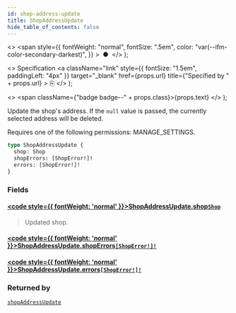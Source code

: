 ```yaml
---
id: shop-address-update
title: ShopAddressUpdate
hide_table_of_contents: false
---
```


  <>
    <span
      style={{
        fontWeight: "normal",
        fontSize: ".5em",
        color: "var(--ifm-color-secondary-darkest)",
      }}
    >
      &nbsp;●&nbsp;
    </span>
  </>
);

  <>
    Specification
    <a
      className="link"
      style={{ fontSize: "1.5em", paddingLeft: "4px" }}
      target="\_blank"
      href={props.url}
      title={"Specified by " + props.url}
    >
      ⎘
    </a>
  </>
);

  <>
    <span className={"badge badge--" + props.class}>{props.text}</span>
  </>
);

Update the shop's address. If the `null` value is passed, the currently selected address will be deleted.

Requires one of the following permissions: MANAGE_SETTINGS.

```graphql
type ShopAddressUpdate {
  shop: Shop
  shopErrors: [ShopError!]!
  errors: [ShopError!]!
}
```

### Fields

#### [<code style={{ fontWeight: 'normal' }}>ShopAddressUpdate.<b>shop</b></code>](#)<Bullet />[`Shop`](../../api-reference/miscellaneous/objects/shop) <Badge class="secondary" text="object"/> <Badge class="secondary" text="miscellaneous"/>

> Updated shop.

#### [<code style={{ fontWeight: 'normal' }}>ShopAddressUpdate.<b>shopErrors</b></code>](#)<Bullet />[`[ShopError!]!`](../../api-reference/miscellaneous/objects/shop-error) <Badge class="secondary" text="non-null"/> <Badge class="secondary" text="object"/> <Badge class="secondary" text="miscellaneous"/>

>

#### [<code style={{ fontWeight: 'normal' }}>ShopAddressUpdate.<b>errors</b></code>](#)<Bullet />[`[ShopError!]!`](../../api-reference/miscellaneous/objects/shop-error) <Badge class="secondary" text="non-null"/> <Badge class="secondary" text="object"/> <Badge class="secondary" text="miscellaneous"/>

>

### Returned by

[`shopAddressUpdate`](../../api-reference/miscellaneous/mutations/shop-address-update) <Badge class="secondary" text="mutation"/>
